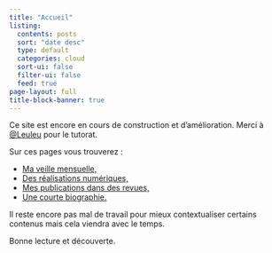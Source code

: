 ```yaml
---
title: "Accueil"
listing:
  contents: posts
  sort: "date desc"
  type: default
  categories: cloud
  sort-ui: false
  filter-ui: false
  feed: true
page-layout: full
title-block-banner: true
---
```

Ce site est encore en cours de construction et d'amélioration. Merci à [@Leuleu](https://framapiaf.org/@leuleu) pour le tutorat.

Sur ces pages vous trouverez :

* [Ma veille mensuelle,](/veille/)
* [Des réalisations numériques,](/realisation.html)
* [Mes publications dans des revues,](/publication.html)
* [Une courte biographie.](/about/)

Il reste encore pas mal de travail pour mieux contextualiser certains contenus mais cela viendra avec le temps.

Bonne lecture et découverte.
